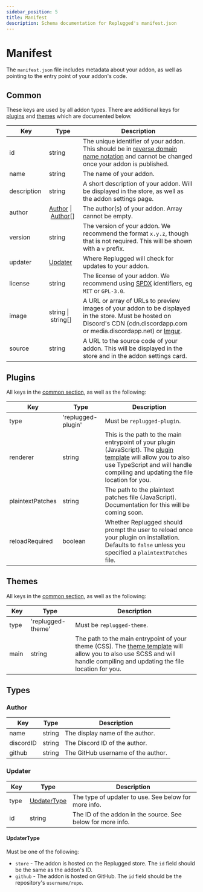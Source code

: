 ```yaml
---
sidebar_position: 5
title: Manifest
description: Schema documentation for Replugged's manifest.json
---
```



# Manifest

The `manifest.json` file includes metadata about your addon, as well as pointing to the entry point
of your addon's code.

<RequiredNotice />

## Common

These keys are used by all addon types. There are additional keys for [plugins](#plugins) and
[themes](#themes) which are documented below.

| Key                           | Type                                               | Description                                                                                                                                                                                           |
| ----------------------------- | -------------------------------------------------- | ----------------------------------------------------------------------------------------------------------------------------------------------------------------------------------------------------- |
| id&nbsp;<Required />          | string                                             | The unique identifier of your addon. This should be in [reverse domain name notation](https://en.wikipedia.org/wiki/Reverse_domain_name_notation) and cannot be changed once your addon is published. |
| name&nbsp;<Required />        | string                                             | The name of your addon.                                                                                                                                                                               |
| description&nbsp;<Required /> | string                                             | A short description of your addon. Will be displayed in the store, as well as the addon settings page.                                                                                                |
| author&nbsp;<Required />      | [Author](#author)&nbsp;\|&nbsp;[Author](#author)[] | The author(s) of your addon. Array cannot be empty.                                                                                                                                                   |
| version&nbsp;<Required />     | string                                             | The version of your addon. We recommend the format `x.y.z`, though that is not required. This will be shown with a `v` prefix.                                                                        |
| updater                       | [Updater](#updater)                                | Where Replugged will check for updates to your addon.                                                                                                                                                 |
| license&nbsp;<Required />     | string                                             | The license of your addon. We recommend using [SPDX](https://spdx.org/licenses/) identifiers, eg `MIT` or `GPL-3.0`.                                                                                  |
| image                         | string&nbsp;\|&nbsp;string[]                       | A URL or array of URLs to preview images of your addon to be displayed in the store. Must be hosted on Discord's CDN (cdn.discordapp.com or media.discordapp.net) or [Imgur](https://imgur.com/).     |
| source                        | string                                             | A URL to the source code of your addon. This will be displayed in the store and in the addon settings card.                                                                                           |

## Plugins

All keys in the [common section](#common), as well as the following:

| Key                    | Type               | Description                                                                                                                                                                                                                                          |
| ---------------------- | ------------------ | ---------------------------------------------------------------------------------------------------------------------------------------------------------------------------------------------------------------------------------------------------- |
| type&nbsp;<Required /> | 'replugged-plugin' | Must be `replugged-plugin`.                                                                                                                                                                                                                          |
| renderer               | string             | This is the path to the main entrypoint of your plugin (JavaScript). The [plugin template](https://github.com/replugged-org/plugin-template) will allow you to also use TypeScript and will handle compiling and updating the file location for you. |
| plaintextPatches       | string             | The path to the plaintext patches file (JavaScript). Documentation for this will be coming soon.                                                                                                                                                     |
| reloadRequired         | boolean            | Whether Replugged should prompt the user to reload once your plugin on installation. Defaults to `false` unless you specified a `plaintextPatches` file.                                                                                             |

## Themes

All keys in the [common section](#common), as well as the following:

| Key                    | Type              | Description                                                                                                                                                                                                                  |
| ---------------------- | ----------------- | ---------------------------------------------------------------------------------------------------------------------------------------------------------------------------------------------------------------------------- |
| type&nbsp;<Required /> | 'replugged-theme' | Must be `replugged-theme`.                                                                                                                                                                                                   |
| main&nbsp;<Required /> | string            | The path to the main entrypoint of your theme (CSS). The [theme template](https://github.com/replugged-org/theme-template) will allow you to also use SCSS and will handle compiling and updating the file location for you. |

## Types

### Author

| Key                    | Type   | Description                        |
| ---------------------- | ------ | ---------------------------------- |
| name&nbsp;<Required /> | string | The display name of the author.    |
| discordID              | string | The Discord ID of the author.      |
| github                 | string | The GitHub username of the author. |

### Updater

| Key                    | Type                        | Description                                                 |
| ---------------------- | --------------------------- | ----------------------------------------------------------- |
| type&nbsp;<Required /> | [UpdaterType](#updatertype) | The type of updater to use. See below for more info.        |
| id&nbsp;<Required />   | string                      | The ID of the addon in the source. See below for more info. |

#### UpdaterType

Must be one of the following:

- `store` - The addon is hosted on the Replugged store. The `id` field should be the same as the
  addon's ID.
- `github` - The addon is hosted on GitHub. The `id` field should be the repository's
  `username/repo`.
